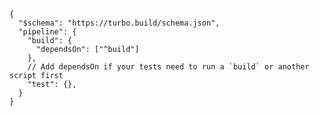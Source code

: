 ```jsonc
{
  "$schema": "https://turbo.build/schema.json",
  "pipeline": {
    "build": {
      "dependsOn": ["^build"]
    },
    // Add dependsOn if your tests need to run a `build` or another script first
    "test": {},
  }
}
```
